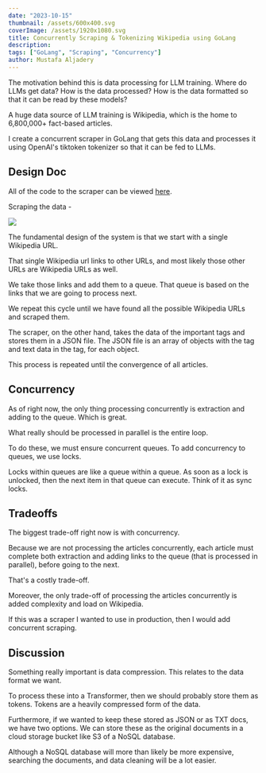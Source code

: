 ```yaml
---
date: "2023-10-15"
thumbnail: /assets/600x400.svg
coverImage: /assets/1920x1080.svg
title: Concurrently Scraping & Tokenizing Wikipedia using GoLang
description:
tags: ["GoLang", "Scraping", "Concurrency"]
author: Mustafa Aljadery
---
```


The motivation behind this is data processing for LLM training. Where do LLMs get data? How is the data processed? How is the data formatted so that it can be read by these models?

A huge data source of LLM training is Wikipedia, which is the home to 6,800,000+ fact-based articles.

I create a concurrent scraper in GoLang that gets this data and processes it using OpenAI's tiktoken tokenizer so that it can be fed to LLMs.

## Design Doc

All of the code to the scraper can be viewed [here](https://github.com/mustafaaljadery/wikipedia-scraper).

Scraping the data -

<div className="mt-14 w-full flex flex-col justify-center items-center">
  <img width={600} src="/images/scrape.png" />
</div>

The fundamental design of the system is that we start with a single Wikipedia URL.

That single Wikipedia url links to other URLs, and most likely those other URLs are Wikipedia URLs as well.

We take those links and add them to a queue. That queue is based on the links that we are going to process next.

We repeat this cycle until we have found all the possible Wikipedia URLs and scraped them.

The scraper, on the other hand, takes the data of the important tags and stores them in a JSON file. The JSON file is an array of objects with the tag and text data in the tag, for each object.

This process is repeated until the convergence of all articles.

## Concurrency

As of right now, the only thing processing concurrently is extraction and adding to the queue. Which is great.

What really should be processed in parallel is the entire loop.

To do these, we must ensure concurrent queues. To add concurrency to queues, we use locks.

Locks within queues are like a queue within a queue. As soon as a lock is unlocked, then the next item in that queue can execute. Think of it as sync locks.

## Tradeoffs

The biggest trade-off right now is with concurrency.

Because we are not processing the articles concurrently, each article must complete both extraction and adding links to the queue (that is processed in parallel), before going to the next.

That's a costly trade-off.

Moreover, the only trade-off of processing the articles concurrently is added complexity and load on Wikipedia.

If this was a scraper I wanted to use in production, then I would add concurrent scraping.

## Discussion

Something really important is data compression. This relates to the data format we want.

To process these into a Transformer, then we should probably store them as tokens. Tokens are a heavily compressed form of the data.

Furthermore, if we wanted to keep these stored as JSON or as TXT docs, we have two options. We can store these as the original documents in a cloud storage bucket like S3 of a NoSQL database.

Although a NoSQL database will more than likely be more expensive, searching the documents, and data cleaning will be a lot easier.
